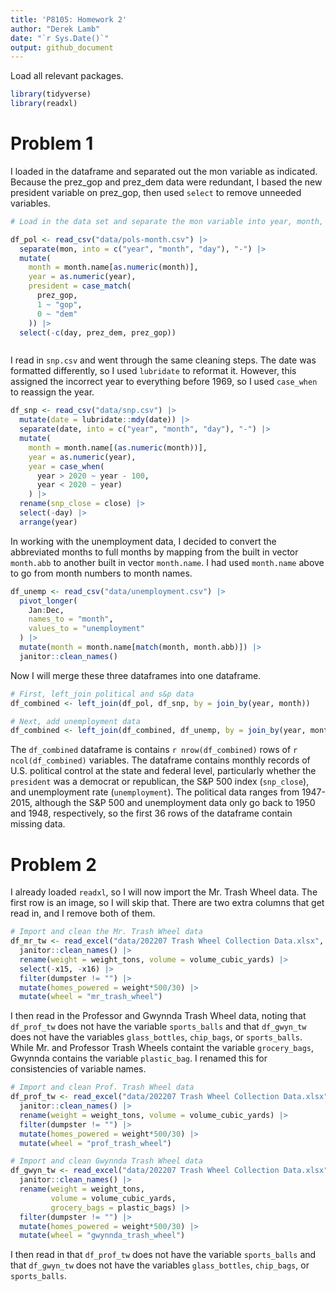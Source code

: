 ```yaml
---
title: 'P8105: Homework 2'
author: "Derek Lamb"
date: "`r Sys.Date()`"
output: github_document
---
```

Load all relevant packages.
```r
library(tidyverse)
library(readxl)
```

# Problem 1
I loaded in the dataframe and separated out the mon variable as indicated. Because the prez_gop and prez_dem data were redundant, I based the new president variable on prez_gop, then used `select` to remove unneeded variables.
```r
# Load in the data set and separate the mon variable into year, month, day

df_pol <- read_csv("data/pols-month.csv") |> 
  separate(mon, into = c("year", "month", "day"), "-") |> 
  mutate(
    month = month.name[as.numeric(month)],
    year = as.numeric(year),
    president = case_match(
      prez_gop,
      1 ~ "gop",
      0 ~ "dem"
    )) |> 
  select(-c(day, prez_dem, prez_gop))



```

I read in `snp.csv` and went through the same cleaning steps. The date was formatted differently, so I used `lubridate` to reformat it. However, this assigned the incorrect year to everything before 1969, so I used `case_when` to reassign the year.
```r
df_snp <- read_csv("data/snp.csv") |> 
  mutate(date = lubridate::mdy(date)) |> 
  separate(date, into = c("year", "month", "day"), "-") |> 
  mutate(
    month = month.name[(as.numeric(month))],
    year = as.numeric(year),
    year = case_when(
      year > 2020 ~ year - 100,
      year < 2020 ~ year)
    ) |> 
  rename(snp_close = close) |> 
  select(-day) |> 
  arrange(year)

```

In working with the unemployment data, I decided to convert the abbreviated months to full months by mapping from the built in vector `month.abb` to another built in vector `month.name`. I had used `month.name` above to go from month numbers to month names.
```r
df_unemp <- read_csv("data/unemployment.csv") |> 
  pivot_longer(
    Jan:Dec,
    names_to = "month",
    values_to = "unemployment"
  ) |> 
  mutate(month = month.name[match(month, month.abb)]) |> 
  janitor::clean_names()
```

Now I will merge these three dataframes into one dataframe.

```r
# First, left_join political and s&p data
df_combined <- left_join(df_pol, df_snp, by = join_by(year, month))

# Next, add unemployment data
df_combined <- left_join(df_combined, df_unemp, by = join_by(year, month))
```

The `df_combined` dataframe is contains `r nrow(df_combined)` rows of `r ncol(df_combined)` variables. The dataframe contains monthly records of U.S. political control at the state and federal level, particularly whether the `president` was a democrat or republican, the S&P 500 index (`snp_close`), and unemployment rate (`unemployment`). The political data ranges from 1947-2015, although the S&P 500 and unemployment data only go back to 1950 and 1948, respectively, so the first 36 rows of the dataframe contain missing data.

# Problem 2
I already loaded `readxl`, so I will now import the Mr. Trash Wheel data. The first row is an image, so I will skip that. There are two extra columns that get read in, and I remove both of them.
```r
# Import and clean the Mr. Trash Wheel data
df_mr_tw <- read_excel("data/202207 Trash Wheel Collection Data.xlsx", sheet = "Mr. Trash Wheel", skip = 1) |> 
  janitor::clean_names() |> 
  rename(weight = weight_tons, volume = volume_cubic_yards) |> 
  select(-x15, -x16) |> 
  filter(dumpster != "") |> 
  mutate(homes_powered = weight*500/30) |> 
  mutate(wheel = "mr_trash_wheel")
```

I then read in the Professor and Gwynnda Trash Wheel data, noting that `df_prof_tw` does not have the variable `sports_balls` and that `df_gwyn_tw` does not have the variables `glass_bottles`, `chip_bags`, or `sports_balls`. While Mr. and Professor Trash Wheels containt the variable `grocery_bags`, Gwynnda contains the variable `plastic_bag`. I renamed this for consistencies of variable names.

```r
# Import and clean Prof. Trash Wheel data
df_prof_tw <- read_excel("data/202207 Trash Wheel Collection Data.xlsx", sheet = "Professor Trash Wheel", skip = 1) |> 
  janitor::clean_names() |> 
  rename(weight = weight_tons, volume = volume_cubic_yards) |> 
  filter(dumpster != "") |> 
  mutate(homes_powered = weight*500/30) |> 
  mutate(wheel = "prof_trash_wheel")

# Import and clean Gwynnda Trash Wheel data
df_gwyn_tw <- read_excel("data/202207 Trash Wheel Collection Data.xlsx", sheet = "Gwynnda Trash Wheel", skip = 1) |> 
  janitor::clean_names() |> 
  rename(weight = weight_tons, 
         volume = volume_cubic_yards,
         grocery_bags = plastic_bags) |> 
  filter(dumpster != "") |> 
  mutate(homes_powered = weight*500/30) |> 
  mutate(wheel = "gwynnda_trash_wheel")
```

I then read in  that `df_prof_tw` does not have the variable `sports_balls` and that `df_gwyn_tw` does not have the variables `glass_bottles`, `chip_bags`, or `sports_balls`. 
